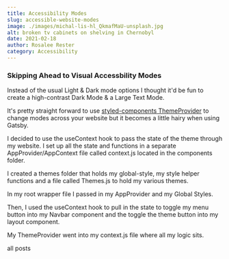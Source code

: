 ```yaml
---
title: Accessibility Modes
slug: accessible-website-modes
image: ./images/michal-lis-hl_QkmafMaU-unsplash.jpg
alt: broken tv cabinets on shelving in Chernobyl
date: 2021-02-18
author: Rosalee Rester
category: Accessibility
---
```



### Skipping Ahead to Visual Accessbility Modes

Instead of the usual Light & Dark mode options I thought it'd be fun to create a high-contrast Dark Mode & a Large Text Mode.

It's pretty straight forward to use [styled-components ThemeProvider](https://www.smashingmagazine.com/2020/04/dark-mode-react-apps-styled-components/) to change modes across your website but it becomes a little hairy when using Gatsby.

I decided to use the useContext hook to pass the state of the theme through my website. I set up all the state and functions in a separate AppProvider/AppContext file called context.js located in the components folder.

I created a themes folder that holds my global-style, my style helper functions and a file called Themes.js to hold my various themes.

In my root wrapper file I passed in my AppProvider and my Global Styles.

Then, I used the useContext hook to pull in the state to toggle my menu button into my Navbar component and the toggle the theme button into my layout component.

My ThemeProvider went into my context.js file where all my logic sits.

<Link to="/posts" className="btn center-btn">
  all posts
</Link>
